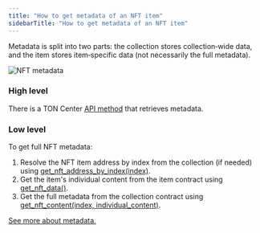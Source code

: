```yaml
---
title: "How to get metadata of an NFT item"
sidebarTitle: "How to get metadata of an NFT item"
---
```



Metadata is split into two parts: the collection stores collection‑wide data, and the item stores item‑specific data (not necessarily the full metadata).

<Image
  src="/resources/images/nft/nft_metadata_light.svg"
  darkSrc="/resources/images/nft/nft_metadata_dark.svg"
  alt="NFT metadata"
/>

### High level

There is a TON Center [API method](/ecosystem/api/toncenter/v3/accounts/get-account-metadata?playground=open) that retrieves metadata.

### Low level

To get full NFT metadata:

1. Resolve the NFT item address by index from the collection (if needed) using [get\_nft\_address\_by\_index(index)](/standard/tokens/nft/api#get-nft-address-by-index).
1. Get the item's individual content from the item contract using [get\_nft\_data()](/standard/tokens/nft/api#get-nft-data).
1. Get the full metadata from the collection contract using [get\_nft\_content(index, individual\_content)](/standard/tokens/nft/api#get-nft-content).

[See more about metadata.](/standard/tokens/metadata)
